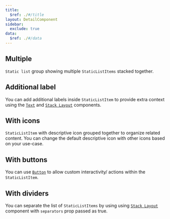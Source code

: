 ```yaml
---
title:
  $ref: ./#/title
layout: DetailComponent
sidebar:
  exclude: true
data:
  $ref: ./#/data
---
```


<LivePreviewControls>

  <LivePreview componentName="static-list" exampleName="Multiple" >

## Multiple

`Static list` group showing multiple `StaticListItems` stacked together.

  </LivePreview>

  <LivePreview componentName="static-list" exampleName="AdditionalLabel" >

## Additional label

You can add additional labels inside `StaticListItem` to provide extra context using the [`Text`](../text) and [`Stack Layout`](../stack-layout) components.

  </LivePreview>

  <LivePreview componentName="static-list" exampleName="WithIcons" >

## With icons

`StaticListItem` with descriptive icon grouped together to organize related content. You can change the default descriptive icon with other icons based on your use-case.

  </LivePreview>

  <LivePreview componentName="static-list" exampleName="WithButtons" >

## With buttons

You can use [`Button`](/salt/components/button) to allow custom interactivity/ actions within the `StaticListItem`.

  </LivePreview>

  <LivePreview componentName="static-list" exampleName="WithDividers" >

## With dividers

You can separate the list of `StaticListItems` by using using [`Stack Layout`](../stack-layout) component with `separators` prop passed as true.

  </LivePreview>

</LivePreviewControls>
